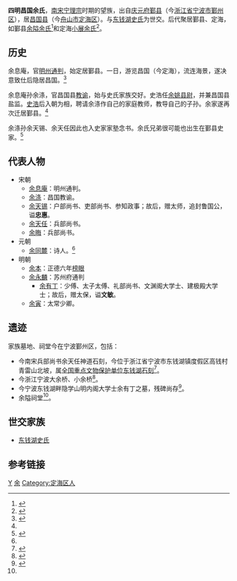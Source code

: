 '''四明昌国余氏'''，[[南宋|南宋]][[宋宁宗|宁]][[宋理宗|理宗]]时期的望族，出自[[庆元府|庆元府]][[鄞县|鄞县]]（今[[浙江省|浙江省]][[宁波市|宁波市]][[鄞州区|鄞州区]]），居[[昌国县|昌国县]]（今[[舟山市|舟山市]][[定海区|定海区]]）。与[[鄞县史氏|东钱湖史氏]]为世交。后代聚居鄞县、定海，如鄞县[[余隘余氏|余隘余氏]]<ref name="Yu citang">{{cite web |url=http://www.nbwb.net/pd_wwbh/info.aspx?Id=1407&type=2 |title=余隘祠堂 |publisher=宁波文化遗产保护网 |date=2005-12-03 |accessdate=2014-06-01 |archive-date=2014-06-05 |archive-url=https://web.archive.org/web/20140605051230/http://www.nbwb.net/pd_wwbh/info.aspx?Id=1407&type=2 |dead-url=no }}</ref>和定海[[小展余氏|小展余氏]]<ref>{{cite web|url=http://www.zsbwg.com/xsyd/index_info_detail.asp?id=420&qc=%D6%DB%B2%A9%BF%AF%CE%EF2010%C4%EA%B5%DA4%C6%DA|title=北蝉小展余氏宗族|publisher=舟山博物馆|author=作者：何雷书|accessdate=2014-06-01|archive-date=2014-06-05|archive-url=https://web.archive.org/web/20140605052002/http://www.zsbwg.com/xsyd/index_info_detail.asp?id=420&qc=%D6%DB%B2%A9%BF%AF%CE%EF2010%C4%EA%B5%DA4%C6%DA|dead-url=yes}}</ref>。

==历史==

余息庵，官[[明州|明州]][[通判|通判]]，始定居鄞县。一日，游览昌国（今定海），流连海景，遂决意致仕后隐居昌国。<ref name="Yu family">{{cite web |url=http://www.cseac.com/Article_Print.asp?ArticleID=11558 |title=传承800多年的《四明昌国余氏世系宗谱》解读（下） |publisher=舟山晚报 |author=作者：余本芳 |deadurl=yes |archiveurl=https://web.archive.org/web/20140602213334/http://www.cseac.com/Article_Print.asp?ArticleID=11558 |archivedate=2014年6月2日 |df= |accessdate=2014年6月1日 }}</ref>

余息庵孙余涤，官昌国县[[教谕|教谕]]，始与史氏家族交好。史浩任[[余姚|余姚]][[县尉|县尉]]，并兼昌国县盐监。[[史浩|史浩]]后入朝为相，聘请余涤作自己的家庭教师，教导自己的子孙。余家遂再次迁居鄞县。<ref name="Yu family"/>

余涤孙余天锡、余天任因此也入史家家塾念书。余氏兄弟很可能也出生在鄞县史家。<ref>{{cite web |url=http://dhnews.zjol.com.cn/dhnews/system/2010/12/24/013074808.shtml |title=我所知道的余氏家族那些事 |publisher=定海新闻网 |author=2010年12月24日 11:30 |access-date=2014年6月1日 |archive-url=https://web.archive.org/web/20140605052142/http://dhnews.zjol.com.cn/dhnews/system/2010/12/24/013074808.shtml |archive-date=2014年6月5日 |dead-url=yes }}</ref>

==代表人物==
*宋朝
** [[余息庵|余息庵]]：明州通判。
** [[余涤|余涤]]：昌国教谕。
** [[余天锡|余天锡]]：户部尚书、吏部尚书、参知政事；故后，赠太师，追封鲁国公，谥'''忠惠'''。
** [[余天任|余天任]]：兵部尚书。
** [[余晦|余晦]]：兵部尚书。
* 元朝
** [[余同麓|余同麓]]：诗人。<ref name="Yu family"/>
* 明朝
** [[余本|余本]]：正德六年[[榜眼|榜眼]]
** [[余永麟|余永麟]]：苏州府通判
*** [[余有丁|余有丁]]：少傅、太子太傅、礼部尚书、文渊阁大学士、建极殿大学士；故后，赠太保，谥'''文敏'''。
** [[余寅|余寅]]：太常少卿。

==遗迹==
家族墓地、祠堂今在宁波鄞州区，包括：
* 今南宋兵部尚书余天任神道石刻，今位于浙江省宁波市东钱湖镇度假区高钱村青雷山北坡，属[[全国重点文物保护单位|全国重点文物保护单位]][[东钱湖石刻|东钱湖石刻]]<ref>{{cite web|url=http://www.nbwb.net/zhuantimcr2010/info.asp?id=15993|title=余天任墓道石刻|publisher=宁波文化遗产保护网}}{{dead link|date=2017年12月 |bot=InternetArchiveBot |fix-attempted=yes }}</ref>。
* 今浙江宁波大余桥、小余桥<ref>{{cite web |url=http://nbwb.cnnb.com.cn/forum.php?mod=viewthread&tid=63300 |title=一窥宁波余氏的发展脉络 |publisher=宁波晚报 |date=2012年3月25日 |access-date=2014年6月1日 |archive-url=https://web.archive.org/web/20140605052102/http://nbwb.cnnb.com.cn/forum.php?mod=viewthread&tid=63300 |archive-date=2014年6月5日 |dead-url=yes }}</ref>。
* 今宁波东钱湖畔隐学山明内阁大学士余有丁之墓，残碑尚存<ref>{{cite web |url=http://news.cnnb.com.cn/system/2012/10/27/007507010.shtml |title=东钱湖余有丁墓道周围杂草丛生 文化站称起隐蔽作用 |publisher=中国宁波网 |date=2012年10月27日 |accessdate=2014年6月1日 |archive-date=2014年6月2日 |archive-url=https://web.archive.org/web/20140602200107/http://news.cnnb.com.cn/system/2012/10/27/007507010.shtml |dead-url=no }}</ref>。
* 余隘祠堂<ref name="Yu citang"/>。

==世交家族==
* [[鄞县史氏|东钱湖史氏]]

==参考链接==
{{reflist|2}}

[[Category:鄞县人|Y]]
[[Category:四明昌国余氏|余]]
[[Category:定海区人|Category:定海区人]]